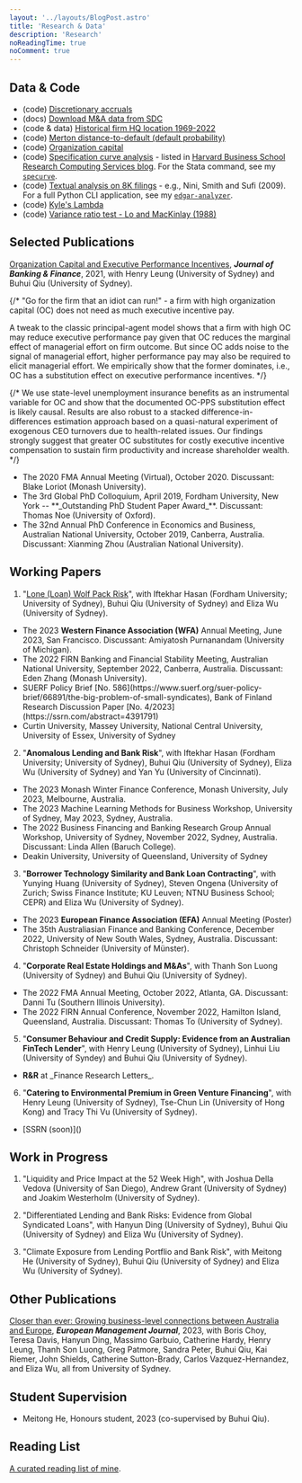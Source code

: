 ```yaml
---
layout: '../layouts/BlogPost.astro'
title: 'Research & Data'
description: 'Research'
noReadingTime: true
noComment: true
---
```



## Data & Code

- (code) [Discretionary accruals](/posts/compute-jackknife-coefficient-estimates-in-sas)
- (docs) [Download M&A data from SDC](/posts/merger_acquisition_deals_from_sdc_platinum)
- (code & data) [Historical firm HQ location 1969-2022](/posts/firm-historical-headquarter-state-from-10k)
- (code) [Merton distance-to-default (default probability)](/posts/merton-dd)
- (code) [Organization capital](/posts/estimate-organization-capital)
- (code) [Specification curve analysis](/posts/specification-curve-analysis) - listed in [Harvard Business School Research Computing Services blog](https://hbs-rcs.github.io/post/specification-curve-analysis/). For the Stata command, see my [`specurve`](https://github.com/mgao6767/specurve).
- (code) [Textual analysis on 8K filings](/posts/textual-analysis-on-sec-filings) - e.g., Nini, Smith and Sufi (2009). For a full Python CLI application, see my [`edgar-analyzer`](https://github.com/mgao6767/edgar-analyzer).
- (code) [Kyle's Lambda](/posts/kyleslambda)
- (code) [Variance ratio test - Lo and MacKinlay (1988)](/posts/lomackinlay1988)

## Selected Publications

[Organization Capital and Executive Performance Incentives](https://doi.org/10.1016/j.jbankfin.2020.106017), **_Journal of Banking & Finance_**, 2021, with Henry Leung (University of Sydney) and Buhui Qiu (University of Sydney).

<div class="text-sm ml-8 mb-6 border-l-2 pl-4 border-gray-300">
  {/* "Go for the firm that an idiot can run!" - a firm with high organization capital (OC) does not need as much executive incentive pay.

  A tweak to the classic principal-agent model shows that a firm with high OC may reduce executive performance pay given that OC reduces the marginal effect of managerial effort on firm outcome.
  But since OC adds noise to the signal of managerial effort, higher performance pay may also be required to elicit managerial effort.
  We empirically show that the former dominates, i.e., OC has a substitution effect on executive performance incentives. */}

  {/* We use state-level unemployment insurance benefits as an instrumental variable
  for OC and show that the documented OC-PPS substitution effect is likely
  causal. Results are also robust to a stacked difference-in-differences
  estimation approach based on a quasi-natural experiment of exogenous CEO
  turnovers due to health-related issues. Our findings strongly suggest that
  greater OC substitutes for costly executive incentive compensation to sustain
  firm productivity and increase shareholder wealth. */}
  <div>
    <ul class="list-disc px-4">
      <li>
        The 2020 FMA Annual Meeting (Virtual), October 2020. Discussant: Blake
        Loriot (Monash University).
      </li>
      <li>
        The 3rd Global PhD Colloquium, April 2019, Fordham University, New York
        -- **_Outstanding PhD Student Paper Award_**. Discussant: Thomas Noe
        (University of Oxford).
      </li>
      <li>
        The 32nd Annual PhD Conference in Economics and Business, Australian
        National University, October 2019, Canberra, Australia. Discussant:
        Xianming Zhou (Australian National University).
      </li>
    </ul>
  </div>
</div>


## Working Papers

1. "[Lone (Loan) Wolf Pack Risk](https://papers.ssrn.com/sol3/papers.cfm?abstract_id=4331418)", with Iftekhar Hasan (Fordham University; University of Sydney), Buhui Qiu (University of Sydney) and Eliza Wu (University of Sydney).

<div class="text-sm ml-8 mb-6 border-l-2 pl-4 border-gray-300">
  <div>
    <ul class="list-disc px-4 my-0">
      <li>
        The 2023 <strong>Western Finance Association (WFA)</strong> Annual Meeting, June 2023, San Francisco. Discussant: Amiyatosh Purnanandam (University of Michigan).
      </li>
      <li>
        The 2022 FIRN Banking and Financial Stability Meeting, Australian
        National University, September 2022, Canberra, Australia. Discussant:
        Eden Zhang (Monash University).
      </li>
      <li>
        SUERF Policy Brief [No. 586](https://www.suerf.org/suer-policy-brief/66891/the-big-problem-of-small-syndicates), Bank of Finland Research Discussion Paper [No. 4/2023](https://ssrn.com/abstract=4391791)
      </li>
      <li>
        Curtin University, Massey University, National Central University, University of Essex, University of Sydney
      </li>
    </ul>
  </div>
</div>

2. "**Anomalous Lending and Bank Risk**", with Iftekhar Hasan (Fordham University; University of Sydney), Buhui Qiu (University of Sydney), Eliza Wu (University of Sydney) and Yan Yu (University of Cincinnati).

<div class="text-sm ml-8 mb-6 border-l-2 pl-4 border-gray-300">
  <div>
    <ul class="list-disc px-4">
    <li>
        The 2023 Monash Winter Finance Conference, Monash University, July 2023, Melbourne, Australia.
    </li>
    <li>
        The 2023 Machine Learning Methods for Business Workshop,
        University of Sydney, May 2023, Sydney, Australia.
      </li>
      <li>
        The 2022 Business Financing and Banking Research Group Annual Workshop,
        University of Sydney, November 2022, Sydney, Australia. Discussant:
        Linda Allen (Baruch College).
      </li>
      <li>
        Deakin University, University of Queensland, University of Sydney
      </li>
    </ul>
  </div>
</div>

3. "**Borrower Technology Similarity and Bank Loan Contracting**", with Yunying Huang (University of Sydney), Steven Ongena (University of Zurich; Swiss Finance Institute; KU Leuven; NTNU Business School; CEPR) and Eliza Wu (University of Sydney).

<div class="text-sm ml-8 mb-6 border-l-2 pl-4 border-gray-300">
  <div>
    <ul class="list-disc px-4">
      <li>
        The 2023 <strong>European Finance Association (EFA)</strong> Annual Meeting (Poster)
      </li>
      <li>
        The 35th Australiasian Finance and Banking Conference, December 2022, University of New South Wales, Sydney, Australia. Discussant:
        Christoph Schneider (University of Münster).
      </li>
    </ul>
  </div>
</div>

4. "**Corporate Real Estate Holdings and M&As**", with Thanh Son Luong (University of Sydney) and Buhui Qiu (University of Sydney).

<div class="text-sm ml-8 mb-6 border-l-2 pl-4 border-gray-300">
  <div>
    <ul class="list-disc px-4">
      <li>
        The 2022 FMA Annual Meeting, October 2022, Atlanta, GA. Discussant:
        Danni Tu (Southern Illinois University).
      </li>
      <li>
        The 2022 FIRN Annual Conference, November 2022, Hamilton Island,
        Queensland, Australia. Discussant: Thomas To (University of Sydney).
      </li>
    </ul>
  </div>
</div>

5. "**Consumer Behaviour and Credit Supply: Evidence from an Australian FinTech Lender**", with Henry Leung (University of Sydney), Linhui Liu (University of Syndey) and Buhui Qiu (University of Sydney). 

<div class="text-sm ml-8 mb-6 border-l-2 pl-4 border-gray-300">
  <div>
    <ul class="list-disc px-4">
      <li>
        <strong>R&R</strong> at _Finance Research Letters_.
      </li>
    </ul>
  </div>
</div>

6. "**Catering to Environmental Premium in Green Venture Financing**", with Henry Leung (University of Sydney), Tse-Chun Lin (University of Hong Kong) and Tracy Thi Vu (University of Sydney).

<div class="text-sm ml-8 mb-6 border-l-2 pl-4 border-gray-300">
  <div>
    <ul class="list-disc px-4">
      <li>
        [SSRN (soon)]()
      </li>
    </ul>
  </div>
</div>


## Work in Progress

1. "Liquidity and Price Impact at the 52 Week High", with Joshua Della Vedova (University of San Diego), Andrew Grant (University of Sydney) and Joakim Westerholm (University of Sydney).

2. "Differentiated Lending and Bank Risks: Evidence from Global Syndicated Loans", with Hanyun Ding (University of Sydney), Buhui Qiu (University of Sydney) and Eliza Wu (University of Sydney).

3. "Climate Exposure from Lending Portflio and Bank Risk", with Meitong He (University of Sydney), Buhui Qiu (University of Sydney) and Eliza Wu (University of Sydney).


## Other Publications

[Closer than ever: Growing business-level connections between Australia and Europe](https://doi.org/10.1016/j.emj.2023.03.001), **_European Management Journal_**, 2023, with Boris Choy, Teresa Davis, Hanyun Ding, Massimo Garbuio, Catherine Hardy, Henry Leung, Thanh Son Luong, Greg Patmore, Sandra Peter, Buhui Qiu, Kai Riemer, John Shields, Catherine Sutton-Brady, Carlos Vazquez-Hernandez, and Eliza Wu, all from University of Sydney.

## Student Supervision

- Meitong He, Honours student, 2023 (co-supervised by Buhui Qiu).

## Reading List

[A curated reading list of mine](/reading-list).
